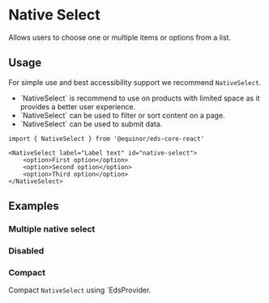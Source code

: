 
# Native Select

Allows users to choose one or multiple items or options from a list.

<Links 
    ariaUrl="https://www.w3.org/TR/wai-aria-1.1/#select"
    figmaUrl="https://www.figma.com/file/0bGXR2sCwMVSDNyyzu5BXrO5/UI%E2%80%94User-Interface?node-id=17793%3A67"
    documentationUrl="https://eds.equinor.com/0b0c666ab/p/31ae8d-select/b/86826a"
    sourceUrl="https://github.com/equinor/design-system/blob/develop/packages/eds-core-react/src/components/Select/NativeSelect.tsx"
    npmUrl="https://www.npmjs.com/package/@equinor/eds-core-react"
/>

<Primary />
<Controls />

## Usage

For simple use and best accessibility support we recommend `NativeSelect`. 

<ul>
  <li>`NativeSelect` is recommend to use on products with limited space as it provides a better user experience.</li>
  <li>`NativeSelect` can be used to filter or sort content on a page.</li>
  <li>`NativeSelect` can be used to submit data.</li>
</ul>

```tsx
import { NativeSelect } from '@equinor/eds-core-react'

<NativeSelect label="Label text" id="native-select">
    <option>First option</option>
    <option>Second option</option>
    <option>Third option</option>
</NativeSelect>
```

## Examples

### Multiple native select

<Canvas of={ComponentStories.Multiple} />

### Disabled

<Canvas of={ComponentStories.Disabled} />

### Compact

Compact `NativeSelect` using `EdsProvider.

<Canvas of={ComponentStories.Compact} />
